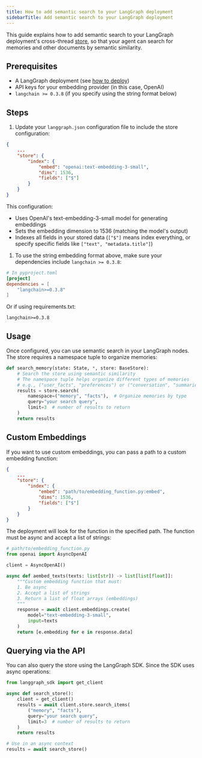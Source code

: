 ```yaml
---
title: How to add semantic search to your LangGraph deployment
sidebarTitle: Add semantic search to your LangGraph deployment
---
```

This guide explains how to add semantic search to your LangGraph deployment's cross-thread [store](/oss/python/persistence#memory-store), so that your agent can search for memories and other documents by semantic similarity.

## Prerequisites

* A LangGraph deployment (see [how to deploy](/langgraph-platform/setup-app-requirements-txt))
* API keys for your embedding provider (in this case, OpenAI)
* `langchain >= 0.3.8` (if you specify using the string format below)

## Steps

1. Update your `langgraph.json` configuration file to include the store configuration:

```json
{
    ...
    "store": {
        "index": {
            "embed": "openai:text-embedding-3-small",
            "dims": 1536,
            "fields": ["$"]
        }
    }
}
```

This configuration:

* Uses OpenAI's text-embedding-3-small model for generating embeddings
* Sets the embedding dimension to 1536 (matching the model's output)
* Indexes all fields in your stored data (`["$"]` means index everything, or specify specific fields like `["text", "metadata.title"]`)

1. To use the string embedding format above, make sure your dependencies include `langchain >= 0.3.8`:

```toml
# In pyproject.toml
[project]
dependencies = [
    "langchain>=0.3.8"
]
```

Or if using requirements.txt:

```
langchain>=0.3.8
```

## Usage

Once configured, you can use semantic search in your LangGraph nodes. The store requires a namespace tuple to organize memories:

```python
def search_memory(state: State, *, store: BaseStore):
    # Search the store using semantic similarity
    # The namespace tuple helps organize different types of memories
    # e.g., ("user_facts", "preferences") or ("conversation", "summaries")
    results = store.search(
        namespace=("memory", "facts"),  # Organize memories by type
        query="your search query",
        limit=3  # number of results to return
    )
    return results
```

## Custom Embeddings

If you want to use custom embeddings, you can pass a path to a custom embedding function:

```json
{
    ...
    "store": {
        "index": {
            "embed": "path/to/embedding_function.py:embed",
            "dims": 1536,
            "fields": ["$"]
        }
    }
}
```

The deployment will look for the function in the specified path. The function must be async and accept a list of strings:

```python
# path/to/embedding_function.py
from openai import AsyncOpenAI

client = AsyncOpenAI()

async def aembed_texts(texts: list[str]) -> list[list[float]]:
    """Custom embedding function that must:
    1. Be async
    2. Accept a list of strings
    3. Return a list of float arrays (embeddings)
    """
    response = await client.embeddings.create(
        model="text-embedding-3-small",
        input=texts
    )
    return [e.embedding for e in response.data]
```

## Querying via the API

You can also query the store using the LangGraph SDK. Since the SDK uses async operations:

```python
from langgraph_sdk import get_client

async def search_store():
    client = get_client()
    results = await client.store.search_items(
        ("memory", "facts"),
        query="your search query",
        limit=3  # number of results to return
    )
    return results

# Use in an async context
results = await search_store()
```

